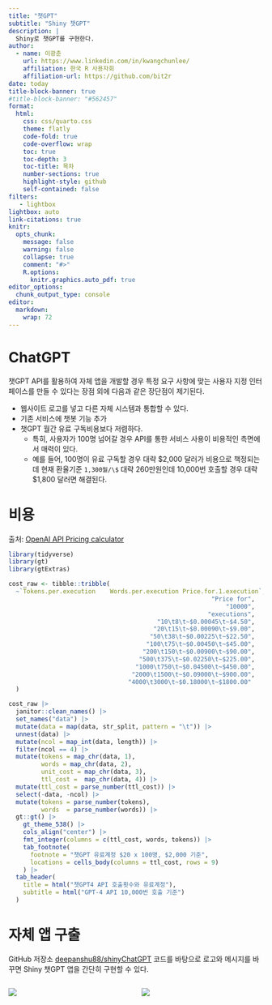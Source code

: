 ```yaml
---
title: "챗GPT"
subtitle: "Shiny 챗GPT"
description: |
  Shiny로 챗GPT를 구현한다.
author:
  - name: 이광춘
    url: https://www.linkedin.com/in/kwangchunlee/
    affiliation: 한국 R 사용자회
    affiliation-url: https://github.com/bit2r
date: today    
title-block-banner: true
#title-block-banner: "#562457"
format:
  html:
    css: css/quarto.css
    theme: flatly
    code-fold: true
    code-overflow: wrap
    toc: true
    toc-depth: 3
    toc-title: 목차
    number-sections: true
    highlight-style: github    
    self-contained: false
filters:
   - lightbox
lightbox: auto
link-citations: true
knitr:
  opts_chunk: 
    message: false
    warning: false
    collapse: true
    comment: "#>" 
    R.options:
      knitr.graphics.auto_pdf: true
editor_options: 
  chunk_output_type: console
editor: 
  markdown: 
    wrap: 72
---
```


# ChatGPT

챗GPT API를 활용하여 자체 앱을 개발할 경우 특정 요구 사항에 맞는 사용자 지정 인터페이스를 만들 수 있다는 장점 외에 다음과 같은 장단점이 제기된다.

- 웹사이트 로고를 넣고 다른 자체 시스템과 통합할 수 있다.
- 기존 서비스에 챗봇 기능 추가
- 챗GPT 월간 유료 구독비용보다 저렴하다.
    - 특히, 사용자가 100명 넘어갈 경우 API를 통한 서비스 사용이 비용적인 측면에서 매력이 있다.
    - 예를 들어, 100명이 유료 구독할 경우 대략 \$2,000 달러가 비용으로 책정되는데 현재 환율기준 `1,300월/\$` 대략 260만원인데 10,000번 호출할 경우 대략 \$1,800 달러면 해결된다.


# 비용

[출처: [OpenAI API Pricing calculator](https://gptforwork.com/tools/openai-chatgpt-api-pricing-calculator)]{.aside}

```r
library(tidyverse)
library(gt)
library(gtExtras)

cost_raw <- tibble::tribble(
  ~`Tokens.per.execution	Words.per.execution	Price.for.1.execution`,
                                                        "Price for",
                                                            "10000",
                                                       "executions",
                                         "10\t8\t~$0.00045\t~$4.50",
                                        "20\t15\t~$0.00090\t~$9.00",
                                       "50\t38\t~$0.00225\t~$22.50",
                                      "100\t75\t~$0.00450\t~$45.00",
                                     "200\t150\t~$0.00900\t~$90.00",
                                    "500\t375\t~$0.02250\t~$225.00",
                                   "1000\t750\t~$0.04500\t~$450.00",
                                  "2000\t1500\t~$0.09000\t~$900.00",
                                 "4000\t3000\t~$0.18000\t~$1800.00"
  )

cost_raw |> 
  janitor::clean_names() |> 
  set_names("data") |> 
  mutate(data = map(data, str_split, pattern = "\t")) |> 
  unnest(data) |> 
  mutate(ncol = map_int(data, length)) |> 
  filter(ncol == 4) |> 
  mutate(tokens = map_chr(data, 1),
         words = map_chr(data, 2),
         unit_cost = map_chr(data, 3),
         ttl_cost =  map_chr(data, 4)) |> 
  mutate(ttl_cost = parse_number(ttl_cost)) |> 
  select(-data, -ncol) |> 
  mutate(tokens = parse_number(tokens),
         words  = parse_number(words)) |> 
  gt::gt() |> 
    gt_theme_538() |> 
    cols_align("center") |> 
    fmt_integer(columns = c(ttl_cost, words, tokens)) |> 
    tab_footnote(
      footnote = "챗GPT 유료계정 $20 x 100명, $2,000 기준",
      locations = cells_body(columns = ttl_cost, rows = 9)
    ) |> 
  tab_header(
    title = html("챗GPT4 API 호출횟수와 유료계정"),
    subtitle = html("GPT-4 API 10,000번 호출 기준")
  )
```


# 자체 앱 구출

GitHub 저장소 [deepanshu88/shinyChatGPT](https://github.com/deepanshu88/shinyChatGPT) 코드를 바탕으로 로고와 메시지를 바꾸면 Shiny 챗GPT 앱을 간단히 구현할 수 있다.

:::::{.columns}
:::{.column}

![](images/shinyGPT.gif)

:::

:::{.column}

![](images/km_chatgpt.jpg)

:::

:::::
